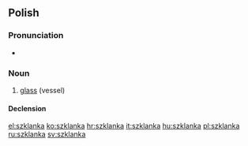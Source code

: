 ==Polish==

===Pronunciation===
* {{IPA|[ˈʂklanka]|lang=pl}}

===Noun===
{{infl|pl|noun|g=f}}

# [[glass]] (vessel)

====Declension====
{{pl-decl-noun-ka|szklan}}

[[el:szklanka]]
[[ko:szklanka]]
[[hr:szklanka]]
[[it:szklanka]]
[[hu:szklanka]]
[[pl:szklanka]]
[[ru:szklanka]]
[[sv:szklanka]]